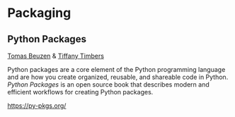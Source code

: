 # Packaging

## Python Packages

[Tomas Beuzen](https://www.tomasbeuzen.com/) & [Tiffany Timbers](https://www.tiffanytimbers.com/)

Python packages are a core element of the Python programming language and are how you create organized, reusable, and shareable code in Python. *Python Packages* is an open source book that describes modern and efficient workflows for creating Python packages.

<https://py-pkgs.org/>
